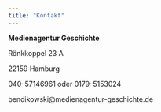 ```yaml
---
title: "Kontakt"
---
```


**Medienagentur Geschichte**

Rönkkoppel 23 A

22159 Hamburg

040--57146961 oder 0179--5153024

bendikowski\@medienagentur-geschichte.de
